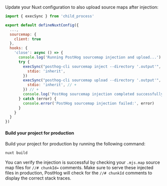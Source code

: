 Update your Nuxt configuration to also upload source maps after injection:

```js file=nuxt.config.js
import { execSync } from 'child_process'

export default defineNuxtConfig({
  ...,
  sourcemap: {
    client: true
  },
  hooks: {
    'close': async () => {
      console.log('Running PostHog sourcemap injection and upload...')
      try {
        execSync("posthog-cli sourcemap inject --directory '.output'", {
          stdio: 'inherit',
        })
        execSync("posthog-cli sourcemap upload --directory '.output'", { // +
          stdio: 'inherit', // +
        }) // + 
        console.log('PostHog sourcemap injection completed successfully') 
      } catch (error) {
        console.error('PostHog sourcemap injection failed:', error)
      }
    }
  }
})
```

#### Build your project for production

Build your project for production by running the following command:

```bash
nuxt build
```

You can verify the injection is successful by checking your `.mjs.map` source map files for `//# chunkId=` comments. Make sure to serve these injected files in production, PostHog will check for the `//# chunkId` comments to display the correct stack traces.